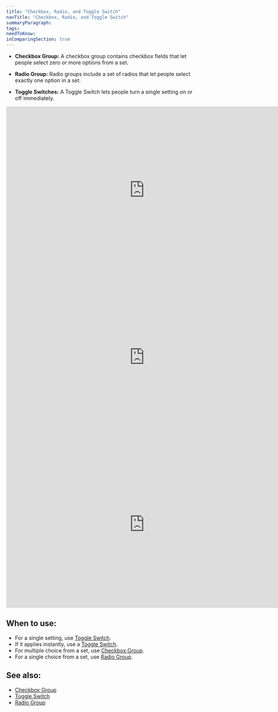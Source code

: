 ```yaml
---
title: "Checkbox, Radio, and Toggle Switch"
navTitle: "Checkbox, Radio, and Toggle Switch"
summaryParagraph:
tags:
needToKnow:
inComparingSection: true
---
```


- **Checkbox Group:** A checkbox group contains checkbox fields that let people select zero or more options from a set.

- **Radio Group:** Radio groups include a set of radios that let people select exactly one option in a set.

- **Toggle Switches:** A Toggle Switch lets people turn a single setting on or off immediately.

<iframe style="border: none;" width="744" height="450" src="https://www.figma.com/embed?embed_host=share&url=https%3A%2F%2Fwww.figma.com%2Ffile%2Fe3TyAOZKfLg9cA01Iy1Mgm%2FKaizen-Site-embed%3Fnode-id%3D205%253A11621" allowfullscreen></iframe>

<iframe style="border: none;" width="744" height="450" src="https://www.figma.com/embed?embed_host=share&url=https%3A%2F%2Fwww.figma.com%2Ffile%2Fe3TyAOZKfLg9cA01Iy1Mgm%2FKaizen-Site-embed%3Fnode-id%3D205%253A11815" allowfullscreen></iframe>

<iframe style="border: none;" width="744" height="450" src="https://www.figma.com/embed?embed_host=share&url=https%3A%2F%2Fwww.figma.com%2Ffile%2Fe3TyAOZKfLg9cA01Iy1Mgm%2FKaizen-Site-embed%3Fnode-id%3D205%253A12118" allowfullscreen></iframe>



## When to use:

- For a single setting, use [Toggle Switch](/components/toggle-switch-field).
- If it applies instantly, use a [Toggle Switch](/components/toggle-switch-field).
- For multiple choice from a set, use [Checkbox Group](/components/checkbox-group).
- For a single choice from a set, use [Radio Group](/components/radio-group).

## See also:

*   [Checkbox Group](/components/checkbox-group)
*   [Toggle Switch](/components/toggle-switch-field)
*   [Radio Group](/components/radio-group)

